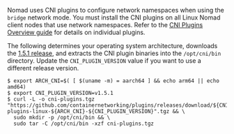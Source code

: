 Nomad uses CNI plugins to configure network namespaces when using the `bridge`
network mode. You must install the CNI plugins on all Linux Nomad client nodes that use network namespaces. Refer to the [CNI Plugins Overview guide](https://www.cni.dev/plugins/current/) for details on individual plugins.

The following determines your operating system architecture, downloads the [1.5.1 release](https://github.com/containernetworking/plugins/releases/tag/v1.5.1), and extracts the CNI plugin binaries into the `/opt/cni/bin` directory. Update the `CNI_PLUGIN_VERSION` value if you want to use a different release version.


```shell-session
$ export ARCH_CNI=$( [ $(uname -m) = aarch64 ] && echo arm64 || echo amd64)
$ export CNI_PLUGIN_VERSION=v1.5.1
$ curl -L -o cni-plugins.tgz "https://github.com/containernetworking/plugins/releases/download/${CNI_PLUGIN_VERSION}/cni-plugins-linux-${ARCH_CNI}-${CNI_PLUGIN_VERSION}".tgz && \
  sudo mkdir -p /opt/cni/bin && \
  sudo tar -C /opt/cni/bin -xzf cni-plugins.tgz
```
